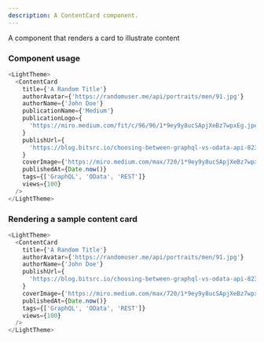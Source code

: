 ```yaml
---
description: A ContentCard component.
---
```



A component that renders a card to illustrate content

### Component usage

```js
<LightTheme>
  <ContentCard
    title={'A Random Title'}
    authorAvatar={'https://randomuser.me/api/portraits/men/91.jpg'}
    authorName={'John Doe'}
    publicationName={'Medium'}
    publicationLogo={
      'https://miro.medium.com/fit/c/96/96/1*9ey9y8ucSApjXeBz7wpxEg.jpeg'
    }
    publishUrl={
      'https://blog.bitsrc.io/choosing-between-graphql-vs-odata-api-823856bce8c2'
    }
    coverImage={'https://miro.medium.com/max/720/1*9ey9y8ucSApjXeBz7wpxEg.jpeg'}
    publishedAt={Date.now()}
    tags={['GraphQL', 'OData', 'REST']}
    views={100}
  />
</LightTheme>
```

### Rendering a sample content card

```js live
<LightTheme>
  <ContentCard
    title={'A Random Title'}
    authorAvatar={'https://randomuser.me/api/portraits/men/91.jpg'}
    authorName={'John Doe'}
    publishUrl={
      'https://blog.bitsrc.io/choosing-between-graphql-vs-odata-api-823856bce8c2'
    }
    coverImage={'https://miro.medium.com/max/720/1*9ey9y8ucSApjXeBz7wpxEg.jpeg'}
    publishedAt={Date.now()}
    tags={['GraphQL', 'OData', 'REST']}
    views={100}
  />
</LightTheme>
```
